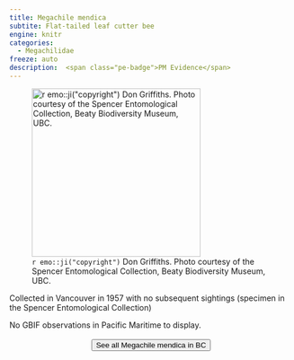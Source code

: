```yaml
---
title: Megachile mendica
subtite: Flat-tailed leaf cutter bee
engine: knitr
categories:
  - Megachilidae
freeze: auto
description:  <span class="pe-badge">PM Evidence</span>
---
```

![`r emo::ji("copyright")` Don Griffiths. Photo courtesy of the Spencer Entomological Collection, Beaty Biodiversity Museum, UBC.](https://www.zoology.ubc.ca/entomology/main/Hymenoptera/Megachilidae/Megachile%20mendica%20(3lateral)%20.jpg){height=300}

Collected in Vancouver in 1957 with no subsequent sightings (specimen in the Spencer Entomological Collection)

No GBIF observations in Pacific Maritime to display.
<br><br>
<center>


<a href="https://www.zoology.ubc.ca/entomology/main/Hymenoptera/Megachilidae/Megachile%20mendica.php"><button type="button" class="btn btn-secondary">See all Megachile mendica in BC <i class="fa-solid fa-arrow-up-right-from-square"></i> </button></a>
</center>
